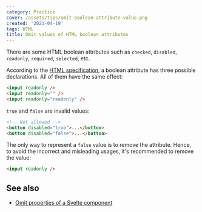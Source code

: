 ```yaml
---
category: Practice
cover: /assets/tips/omit-boolean-attribute-value.png
created: '2021-04-19'
tags: HTML
title: Omit values of HTML boolean attributes
---
```


There are some HTML boolean attributes such as `checked`, `disabled`, `readonly`, `required`, `selected`, etc.

According to the [HTML specification](https://html.spec.whatwg.org/#boolean-attribute), a boolean attribute has three possible declarations. All of them have the same effect:

```html
<input readonly />
<input readonly="" />
<input readonly="readonly" />
```

`true` and `false` are invalid values:

```html
<!-- Not allowed -->
<button disabled="true">...</button>
<button disabled="false">...</button>
```

The only way to represent a `false` value is to remove the attribute. Hence, to avoid the incorrect and misleading usages, it's recommended to remove the value:

```html
<input readonly />
```

## See also

-   [Omit properties of a Svelte component](https://phuoc.ng/collection/tips/omit-properties-of-a-svelte-component/)
